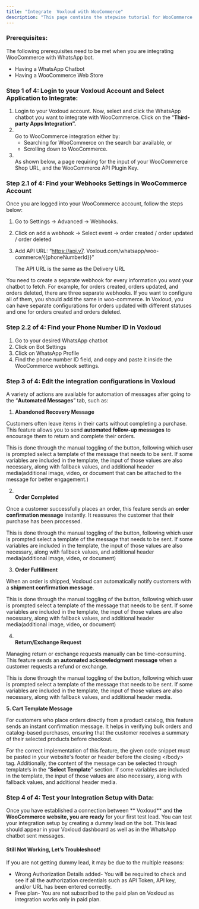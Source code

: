 ```yaml
---
title: "Integrate  Voxloud with WooCommerce"
description: "This page contains the stepwise tutorial for WooCommerce Integration with  Voxloud."
---
```


### **Prerequisites:**

The following prerequisites need to be met when you are integrating WooCommerce with WhatsApp bot.

- Having a WhatsApp Chatbot
- Having a WooCommerce Web Store

### **Step 1 of 4: Login to your  Voxloud Account and Select Application to Integrate:**

1. Login to your  Voxloud account. Now, select and click the WhatsApp chatbot you want to integrate with WooCommerce. Click on the “**Third-party Apps Integration”.**
2. \
   Go to WooCommerce integration either by:
   - Searching for WooCommerce on the search bar available, or
   - Scrolling down to WooCommerce.
3. \
   As shown below, a page requiring for the input of your WooCommerce Shop URL, and the WooCommerce API Plugin Key.

### **Step 2.1 of 4: Find your Webhooks Settings in WooCommerce Account**

Once you are logged into your WooCommerce account, follow the steps below:

1. Go to Settings → Advanced → Webhooks.
2. Click on add a webhook → Select event → order created / order updated / order deleted
3. Add API URL: “https://api.v7. Voxloud.com/whatsapp/woo-commerce/{{phoneNumberId}}”

   <Info>
     The API URL is the same as the Delivery URL
   </Info>

<Info>
  You need to create a separate webhook for every information you want your chatbot to fetch. For example, for orders created, orders updated, and orders deleted, there are three separate webhooks. If you want to configure all of them, you should add the same in woo-commerce. In  Voxloud, you can have separate configurations for orders updated with different statuses and one for orders created and orders deleted.
</Info>

### **Step 2.2 of 4: Find your Phone Number ID in  Voxloud**

1. Go to your desired WhatsApp chatbot
2. Click on Bot Settings
3. Click on WhatsApp Profile
4. Find the phone number ID field, and copy and paste it inside the WooCommerce webhook settings.

### **Step 3 of 4: Edit the integration configurations in  Voxloud**

A variety of actions are available for automation of messages after going to the “**Automated Messages**” tab, such as:

1. **Abandoned Recovery Message**

Customers often leave items in their carts without completing a purchase. This feature allows you to send **automated follow-up messages** to encourage them to return and complete their orders.

This is done through the manual toggling of the button, following which user is prompted select a template of the message that needs to be sent. If some variables are included in the template, the input of those values are also necessary, along with fallback values, and additional header media(additional image, video, or document that can be attached to the message for better engagement.)

2. **\
   Order Completed**

Once a customer successfully places an order, this feature sends an **order confirmation message** instantly. It reassures the customer that their purchase has been processed.

This is done through the manual toggling of the button, following which user is prompted select a template of the message that needs to be sent. If some variables are included in the template, the input of those values are also necessary, along with fallback values, and additional header media(additional image, video, or document)

3. **Order Fulfillment**

When an order is shipped,  Voxloud can automatically notify customers with a **shipment confirmation message**.

This is done through the manual toggling of the button, following which user is prompted select a template of the message that needs to be sent. If some variables are included in the template, the input of those values are also necessary, along with fallback values, and additional header media(additional image, video, or document)

4. **\
   Return/Exchange Request**

Managing return or exchange requests manually can be time-consuming. This feature sends an **automated acknowledgment message** when a customer requests a refund or exchange.

This is done through the manual toggling of the button, following which user is prompted select a template of the message that needs to be sent. If some variables are included in the template, the input of those values are also necessary, along with fallback values, and additional header media.

**5. Cart Template Message**

For customers who place orders directly from a product catalog, this feature sends an instant confirmation message. It helps in verifying bulk orders and catalog-based purchases, ensuring that the customer receives a summary of their selected products before checkout.

For the correct implementation of this feature, the given code snippet must be pasted in your website's footer or header before the closing \</body\> tag. Additionally, the content of the message can be selected through template‘s in the “**Select Template**” section. If some variables are included in the template, the input of those values are also necessary, along with fallback values, and additional header media.

### **Step 4 of 4: Test your Integration Setup with Data:**

Once you have established a connection between ** Voxloud** and **the WooCommerce website, you are ready** for your first test lead. You can test your integration setup by creating a dummy lead on the bot. This lead should appear in your  Voxloud dashboard as well as in the WhatsApp chatbot sent messages.

#### **Still Not Working, Let’s Troubleshoot\!**

If you are not getting dummy lead, it may be due to the multiple reasons:

- Wrong Authorization Details added- You will be required to check and see if all the authorization credentials such as API Token, API key, and/or URL has been entered correctly.
- Free plan- You are not subscribed to the paid plan on  Voxloud as integration works only in paid plan.

 